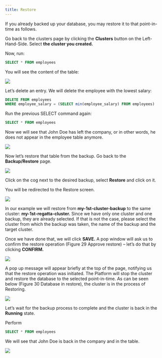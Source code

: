 ```yaml
---
title: Restore
---
```


If you already backed up your database, you may restore it to that point-in-time as follows.

Go back to the clusters page by clicking the **Clusters** button on the Left-Hand-Side. Select **the 
cluster you created.** 

Now, run: 

```SQL
SELECT * FROM employees
```

You will see the content of the table:

<Frame caption="Figure 25 employees table state">
  <img src="/images/25.png" />
</Frame>

Let’s delete an entry. We will delete the employee with the lowest salary:

```SQL
DELETE FROM employees 
WHERE employee_salary = (SELECT min(employee_salary) FROM employees)
```

Run the previous SELECT command again:

```SQL
SELECT * FROM employees
```

Now we will see that John Doe has left the company, or in other words, he does not appear in 
the employee table anymore.

<Frame caption="Figure 26 Delete an entry">
  <img src="/images/26.png" />
</Frame>

Now let’s restore that table from the backup. Go back to the **Backup/Restore** page.

<Frame caption="Figure 27 Selecting backup to restore from">
  <img src="/images/27.png" />
</Frame>

Click on the cog next to the desired backup, select **Restore** and click on it.

You will be redirected to the Restore screen.

<Frame caption="Figure 28 Select restore parameters">
  <img src="/images/28.png" />
</Frame>

In our example we will restore from **my-1st-cluster-backup** to the same cluster:
**my-1st-regatta-cluster.** Since we have only one cluster and one backup, they are already 
selected. If that is not the case, please select the cluster from which the backup was taken, the 
name of the backup and the target cluster.

Once we have done that, we will click **SAVE.** A pop window will ask us to confirm the restore 
operation (Figure 29 Approve restore) – let’s do that by clicking **CONFIRM.**

<Frame caption="Figure 29 Approve restore">
  <img src="/images/29.png" />
</Frame>

A pop up message will appear briefly at the top of the page, notifying us that the restore 
operation was initiated. The Platform will stop the cluster and restore the database to the selected point-in-time. As can be seen below (Figure 30 Database in restore), the cluster is in the 
process of Restoring.

<Frame caption="Figure 30 Database in restore">
  <img src="/images/30.png" />
</Frame>

Let’s wait for the backup process to complete and the cluster is back in the **Running** state. 

Perform 
```SQL
SELECT * FROM employees
```

We will see that John Doe is back in the company and in the table.


<Frame caption="Figure 31 Deleted entry restored">
  <img src="/images/31.png" />
</Frame>